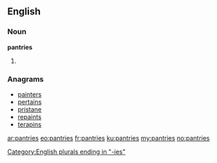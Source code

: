 ==English==

===Noun===
'''pantries'''

# {{plural of|pantry}}

===Anagrams===
* [[painters#English|painters]]
* [[pertains#English|pertains]]
* [[pristane#English|pristane]]
* [[repaints#English|repaints]]
* [[terapins#English|terapins]]

[[Category:English plurals ending in "-ies"]]

[[ar:pantries]]
[[eo:pantries]]
[[fr:pantries]]
[[ku:pantries]]
[[my:pantries]]
[[no:pantries]]